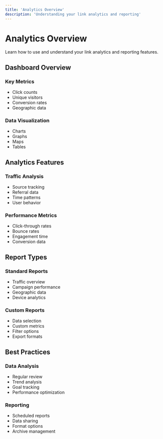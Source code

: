 ```yaml
---
title: 'Analytics Overview'
description: 'Understanding your link analytics and reporting'
---
```


# Analytics Overview

Learn how to use and understand your link analytics and reporting features.

## Dashboard Overview

### Key Metrics
- Click counts
- Unique visitors
- Conversion rates
- Geographic data

### Data Visualization
- Charts
- Graphs
- Maps
- Tables

## Analytics Features

### Traffic Analysis
- Source tracking
- Referral data
- Time patterns
- User behavior

### Performance Metrics
- Click-through rates
- Bounce rates
- Engagement time
- Conversion data

## Report Types

### Standard Reports
- Traffic overview
- Campaign performance
- Geographic data
- Device analytics

### Custom Reports
- Data selection
- Custom metrics
- Filter options
- Export formats

## Best Practices

### Data Analysis
- Regular review
- Trend analysis
- Goal tracking
- Performance optimization

### Reporting
- Scheduled reports
- Data sharing
- Format options
- Archive management
